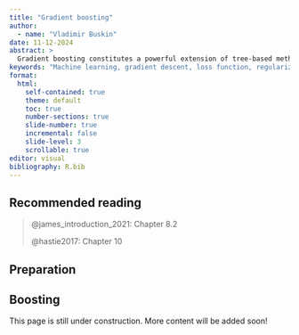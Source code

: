 ```yaml
---
title: "Gradient boosting"
author: 
  - name: "Vladimir Buskin"
date: 11-12-2024
abstract: > 
  Gradient boosting constitutes a powerful extension of tree-based methods and is generally appreciated for its high predictive performance. Nevertheless, this family of methods, which includes implementations such as AdaBoost, XGBoost, and CatBoost, among many others, is not yet established in corpus-linguistic statistics. A practical scenario is presented to introduce the core ideas of gradient boosting, demonstrate its application to linguistic data as well as point out its advantages and drawbacks.
keywords: "Machine learning, gradient descent, loss function, regularization"
format:
  html:
    self-contained: true
    theme: default
    toc: true
    number-sections: true
    slide-number: true
    incremental: false
    slide-level: 3
    scrollable: true
editor: visual
bibliography: R.bib
---
```


## Recommended reading

> @james_introduction_2021: Chapter 8.2
>
> @hastie2017: Chapter 10

## Preparation

## Boosting

::: callout-warning
This page is still under construction. More content will be added soon!
:::
